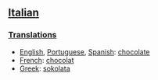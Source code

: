 ==[[Italian]]==
===[[Translation]]s===

*[[English]], [[Portuguese]], [[Spanish]]: [[chocolate]]
*[[French]]: [[chocolat]]
*[[Greek]]: [[sokolata]]
